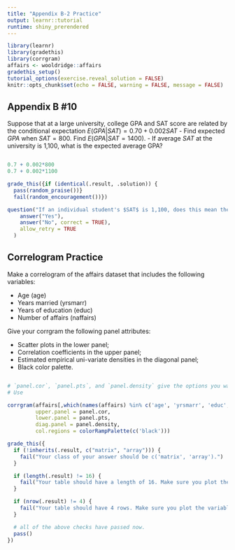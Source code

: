 ```yaml
---
title: "Appendix B-2 Practice"
output: learnr::tutorial
runtime: shiny_prerendered
---
```


```r
library(learnr)
library(gradethis)
library(corrgram)
affairs <- wooldridge::affairs
gradethis_setup()
tutorial_options(exercise.reveal_solution = FALSE)
knitr::opts_chunk$set(echo = FALSE, warning = FALSE, message = FALSE)
```

## Appendix B #10

Suppose that at a large university, college GPA and SAT score are related by the conditional expectation $E(GPA|SAT) = 0.70 + 0.002 SAT$
  - Find expected $GPA$ when $SAT = 800$. Find $E(GPA|SAT = 1400)$. 
  - If average $SAT$ at the university is 1,100, what is the expected average GPA? 

```r

```

```r
0.7 + 0.002*800
0.7 + 0.002*1100
```

```r
grade_this({if (identical(.result, .solution)) {
  pass(random_praise())}
  fail(random_encouragement())})
```

```r
question("If an individual student's $SAT$ is 1,100, does this mean they will have the same GPA as the previous question?",
    answer("Yes"),
    answer("No", correct = TRUE),
    allow_retry = TRUE
  )
```

## Correlogram Practice

Make a correlogram of the affairs dataset that includes the following variables: 

  - Age (age)
  - Years married (yrsmarr)
  - Years of education (educ)
  - Number of affairs (naffairs)

Give your corrgram the following panel attributes: 
  
  - Scatter plots in the lower panel;
  - Correlation coefficients in the upper panel;
  - Estimated empirical uni-variate densities in the diagonal panel; 
  - Black color palette. 

```r

```

```r
# `panel.cor`, `panel.pts`, and `panel.density` give the options you want for the upper, lower, and diagonal panels, respectively.
# Use 
```

```r
corrgram(affairs[,which(names(affairs) %in% c('age', 'yrsmarr', 'educ', 'naffairs'))], 
         upper.panel = panel.cor, 
         lower.panel = panel.pts, 
         diag.panel = panel.density, 
         col.regions = colorRampPalette(c('black'))) 
```

```r
grade_this({
  if (!inherits(.result, c("matrix", "array"))) {
    fail("Your class of your answer should be c('matrix', 'array').")
  }

  if (length(.result) != 16) {
    fail("Your table should have a length of 16. Make sure you plot the variables specified.")
  }

  if (nrow(.result) != 4) {
    fail("Your table should have 4 rows. Make sure you plot the variables specified.")
  }

  # all of the above checks have passed now.
  pass()
})
```
